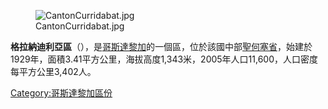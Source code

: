 [[Image:CantonCurridabat.jpg|right]]

'''格拉納迪利亞區'''（{{lang-es|Granadilla}}），是[[哥斯達黎加|哥斯達黎加]]的一個區，位於該國中部[[聖何塞省_(哥斯達黎加)|聖何塞省]]，始建於1929年，面積3.41平方公里，海拔高度1,343米，2005年人口11,600，人口密度每平方公里3,402人。

{{CostaRica-geo-stub}}
[[Category:哥斯達黎加區份|Category:哥斯達黎加區份]]